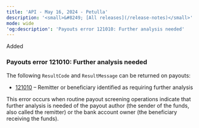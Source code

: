 ```yaml
---
title: 'API - May 16, 2024 - Petulla'  
description: '<small>&#8249; [All releases](/release-notes)</small>'  
mode: wide  
'og:description': 'Payouts error 121010: Further analysis needed'  
---
```

  
<div class="pill pill-green rn-pill">Added</div> 
  
### Payouts error 121010: Further analysis needed  

The following `ResultCode` and `ResultMessage` can be returned on payouts:  
- <a href="/errors/codes/121010">121010</a> – Remitter or beneficiary identified as requiring further analysis  

This error occurs when routine payout screening operations indicate that further analysis is needed of the payout author (the sender of the funds, also called the remitter) or the bank account owner (the beneficiary receiving the funds).